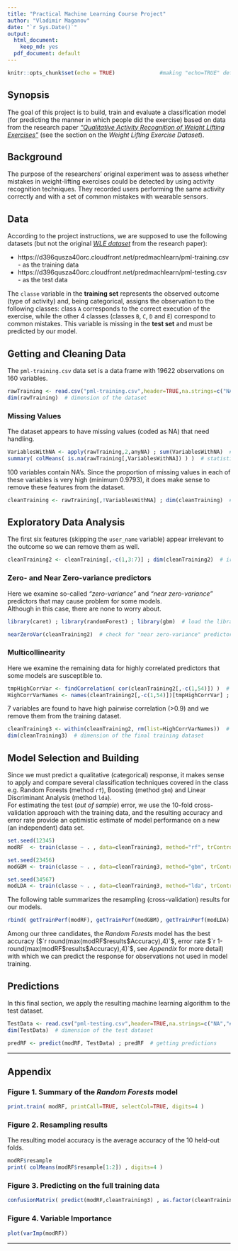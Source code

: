 ---
title: "Practical Machine Learning Course Project"
author: "Vladimir Maganov"
date: "`r Sys.Date()`"
output:
  html_document:
    keep_md: yes
  pdf_document: default
---

```{r SettingUpTheGlobalOptions, echo=FALSE}
knitr::opts_chunk$set(echo = TRUE)              #making "echo=TRUE" default for all code chunks
```


## Synopsis
The goal of this project is to build, train and evaluate a classification model (for predicting the manner in which people did the exercise) based on data from the research paper [_"Qualitative Activity Recognition of Weight Lifting Exercises"_](https://web.archive.org/web/20161224072740/http:/groupware.les.inf.puc-rio.br/har) (see the section on the _Weight Lifting Exercise Dataset_).


## Background
The purpose of the researchers' original experiment was to assess whether mistakes in weight-lifting exercises could be detected by using activity recognition techniques.
They recorded users performing the same activity correctly and with a set of common mistakes with wearable sensors.


## Data
According to the project instructions, we are supposed to use the following datasets (but not the original [_WLE dataset_](http://web.archive.org/web/20161224072740/http://groupware.les.inf.puc-rio.br/static/WLE/WearableComputing_weight_lifting_exercises_biceps_curl_variations.csv) from the research paper):

* https://d396qusza40orc.cloudfront.net/predmachlearn/pml-training.csv - as the training data
* https://d396qusza40orc.cloudfront.net/predmachlearn/pml-testing.csv - as the test data

The `classe` variable in the __training set__ represents the observed outcome (type of activity) and, being categorical, assigns the observation to the following classes: class `A` corresponds to the correct execution of the exercise, while the other 4 classes (classes `B`, `C`, `D` and `E`) correspond to common mistakes.
This variable is missing in the __test set__ and must be predicted by our model.


## Getting and Cleaning Data
The `pml-training.csv` data set is a data frame with 19622 observations on 160 variables.  
```{r DataLoad, cache=FALSE}
rawTraining <- read.csv("pml-training.csv",header=TRUE,na.strings=c("NA","#DIV/0!",""))  # raw training data
dim(rawTraining)  # dimension of the dataset
```

### Missing Values
The dataset appears to have missing values (coded as NA) that need handling.
```{r CheckForNA, cache=FALSE}
VariablesWithNA <- apply(rawTraining,2,anyNA) ; sum(VariablesWithNA)  # list of variables with NA
summary( colMeans( is.na(rawTraining[,VariablesWithNA]) ) )  # statistics on proportion of NA's
```

100 variables contain NA's. Since the proportion of missing values in each of these variables is very high (minimum 0.9793), it does make sense to remove these features from the dataset. 
```{r RemoveNA, cache=FALSE}
cleanTraining <- rawTraining[,!VariablesWithNA] ; dim(cleanTraining)  # features with NA's removed
```


## Exploratory Data Analysis
The first six features (skipping the `user_name` variable) appear irrelevant to the outcome so we can remove them as well.  
```{r RemovingIrrelevantFeatures, cache=FALSE}
cleanTraining2 <- cleanTraining[,-c(1,3:7)] ; dim(cleanTraining2)  # irrelevant features removed
```

### Zero- and Near Zero-variance predictors
Here we examine so-called _"zero-variance"_ and _"near zero-variance"_ predictors that may cause problem for some models.  
Although in this case, there are none to worry about.
```{r LoadLibrary, warning=FALSE, message=FALSE}
library(caret) ; library(randomForest) ; library(gbm)  # load the libraries 
```
```{r ZeroVariancePredictors, cache=TRUE}
nearZeroVar(cleanTraining2)  # check for "near zero-variance" predictors
```

### Multicollinearity
Here we examine the remaining data for highly correlated predictors that some models are susceptible to.  
```{r HighlyCorrelatedPredictors, cache=FALSE}
tmpHighCorrVar <- findCorrelation( cor(cleanTraining2[,-c(1,54)]) )  # highly correlated variables
HighCorrVarNames <- names(cleanTraining2[,-c(1,54)])[tmpHighCorrVar] ; HighCorrVarNames  # variable names
```

7 variables are found to have high pairwise correlation (>0.9) and we remove them from the training dataset.
```{r RemovingHighlyCorrelatedPredictors, cache=FALSE}
cleanTraining3 <- within(cleanTraining2, rm(list=HighCorrVarNames))  # correlated features removed
dim(cleanTraining3)  # dimension of the final training dataset
```


## Model Selection and Building
Since we must predict a qualitative (categorical) response, it makes sense to apply and compare several classification techniques covered in the class e.g. Random Forests (method `rf`), Boosting (method `gbm`) and Linear Discriminant Analysis (method `lda`).  
For estimating the test (_out of sample_) error, we use the 10-fold cross-validation approach with the training data, and the resulting accuracy and error rate provide an optimistic estimate of model performance on a new (an independent) data set.
```{r FitModels, cache=TRUE, results="hide"}
set.seed(12345)
modRF  <- train(classe ~ . , data=cleanTraining3, method="rf", trControl=trainControl(method="cv",number=10))

set.seed(23456)
modGBM <- train(classe ~ . , data=cleanTraining3, method="gbm", trControl=trainControl(method="cv",number=10))

set.seed(34567)
modLDA <- train(classe ~ . , data=cleanTraining3, method="lda", trControl=trainControl(method="cv",number=10))
```

The following table summarizes the resampling (cross-validation) results for our models.  
```{r InterpretationOfResults}
rbind( getTrainPerf(modRF), getTrainPerf(modGBM), getTrainPerf(modLDA) )
```
Among our three candidates, the _Random Forests_ model has the best accuracy ($`r round(max(modRF$results$Accuracy),4)`$, error rate $`r 1-round(max(modRF$results$Accuracy),4)`$, see _Appendix_ for more detail) with which we can predict the response for observations not used in model training.


## Predictions
In this final section, we apply the resulting machine learning algorithm to the test dataset.
```{r PredictOnTestData}
TestData <- read.csv("pml-testing.csv",header=TRUE,na.strings=c("NA","#DIV/0!",""))  # load the test data
dim(TestData)  # dimension of the test dataset

predRF <- predict(modRF, TestData) ; predRF  # getting predictions
```

***

## Appendix

### Figure 1. Summary of the _Random Forests_ model

```{r Figure1}
print.train( modRF, printCall=TRUE, selectCol=TRUE, digits=4 )

```

### Figure 2. Resampling results
The resulting model accuracy is the average accuracy of the 10 held-out folds.
```{r Figure2}
modRF$resample
print( colMeans(modRF$resample[1:2]) , digits=4 )
```

### Figure 3. Predicting on the full training data

```{r Figure3}
confusionMatrix( predict(modRF,cleanTraining3) , as.factor(cleanTraining3$classe) )
```

### Figure 4. Variable Importance

```{r Figure4, fig.height=7}
plot(varImp(modRF))
```

***
